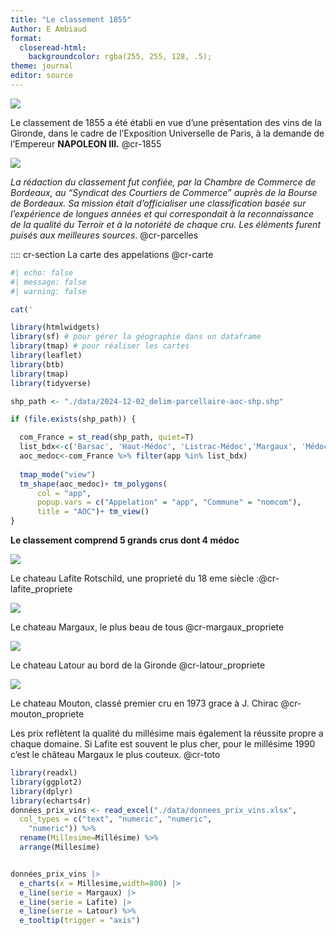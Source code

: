 ```yaml
---
title: "Le classement 1855"
Author: E Ambiaud
format: 
  closeread-html:
    backgroundcolor: rgba(255, 255, 128, .5);
theme: journal
editor: source
---
```


:::: cr-section
::: {#cr-1855}
![](./img/1855.PNG)
:::

Le classement de 1855 a été établi en vue d'une présentation des vins de la Gironde, dans le cadre de l'Exposition Universelle de Paris, à la demande de l'Empereur **NAPOLEON III.** @cr-1855

::: {#cr-parcelles}
![](./img/image_parcelles_historiques.PNG)
:::

*La rédaction du classement fut confiée, par la Chambre de Commerce de Bordeaux, au "Syndicat des Courtiers de Commerce" auprès de la Bourse de Bordeaux. Sa mission était d'officialiser une classification basée sur l'expérience de longues années et qui correspondait à la reconnaissance de la qualité du Terroir et à la notoriété de chaque cru. Les éléments furent puisés aux meilleures sources*. @cr-parcelles
::::

:::: cr-section
La carte des appelations @cr-carte

::: {#cr-carte}
```r
#| echo: false
#| message: false
#| warning: false

cat('                                                                                                ' )

library(htmlwidgets)
library(sf) # pour gérer la géographie dans un dataframe
library(tmap) # pour réaliser les cartes
library(leaflet)
library(btb)
library(tmap)
library(tidyverse)

shp_path <- "./data/2024-12-02_delim-parcellaire-aoc-shp.shp"

if (file.exists(shp_path)) {

  com_France = st_read(shp_path, quiet=T)
  list_bdx<-c('Barsac', 'Haut-Médoc', 'Listrac-Médoc','Margaux', 'Médoc','Pauillac','Pessac-Léognan','Saint-Estèphe','Saint-Julien','Sauternes')
  aoc_medoc<-com_France %>% filter(app %in% list_bdx)
  
  tmap_mode("view")
  tm_shape(aoc_medoc)+ tm_polygons(
      col = "app",
      popup.vars = c("Appelation" = "app", "Commune" = "nomcom"),
      title = "AOC")+ tm_view()
}

```
::::


**Le classement comprend 5 grands crus dont 4 médoc**

::: cr-section
::: {#cr-lafite_propriete}
![](./img/01-Lafite-Rothschild_propriete.jpg)
:::

Le chateau Lafite Rotschild, une proprieté du 18 eme siècle :@cr-lafite_propriete
:::

::: cr-section
::: {#cr-margaux_propriete}
![](./img/03-Chateau-Margaux_propriete.jpg)
:::

Le chateau Margaux, le plus beau de tous @cr-margaux_propriete
:::

::: cr-section
::: {#cr-latour_propriete}
![](./img/02-Latour_propriete.jpg)
:::

Le chateau Latour au bord de la Gironde @cr-latour_propriete
:::

::: cr-section
::: {#cr-mouton_propriete}
![](./img/04-Mouton-Rothschild_propriete.jpg)
:::

Le chateau Mouton, classé premier cru en 1973 grace à J. Chirac @cr-mouton_propriete
:::

::: cr-section
Les prix reflètent la qualité du millésime mais également la réussite propre a chaque domaine. Si Lafite est souvent le plus cher, pour le millésime 1990 c'est le château Margaux le plus couteux. @cr-toto

::: {#cr-toto}
```r
library(readxl)
library(ggplot2)
library(dplyr)
library(echarts4r)
données_prix_vins <- read_excel("./data/donnees_prix_vins.xlsx", 
  col_types = c("text", "numeric", "numeric", 
    "numeric")) %>% 
  rename(Millesime=Millésime) %>% 
  arrange(Millesime)


données_prix_vins |> 
  e_charts(x = Millesime,width=800) |> 
  e_line(serie = Margaux) |> 
  e_line(serie = Lafite) |> 
  e_line(serie = Latour) %>% 
  e_tooltip(trigger = "axis")

```
:::
:::

